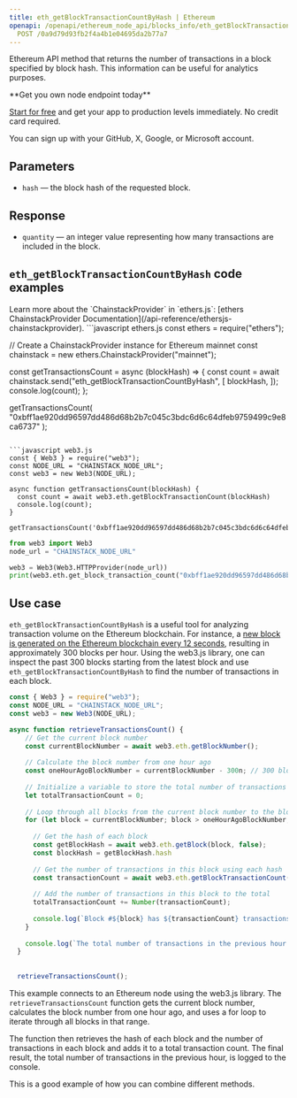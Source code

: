 ---
title: eth_getBlockTransactionCountByHash | Ethereum
openapi: /openapi/ethereum_node_api/blocks_info/eth_getBlockTransactionCountByHash.json
  POST /0a9d79d93fb2f4a4b1e04695da2b77a7
---

Ethereum API method that returns the number of transactions in a block specified by block hash. This information can be useful for analytics purposes.

<Check>
**Get you own node endpoint today**

[Start for free](https://console.chainstack.com/) and get your app to production levels immediately. No credit card required.

You can sign up with your GitHub, X, Google, or Microsoft account.
</Check>


## Parameters

* `hash` — the block hash of the requested block.

## Response

* `quantity` — an integer value representing how many transactions are included in the block.

## `eth_getBlockTransactionCountByHash` code examples

  
<Note>
Learn more about the `ChainstackProvider` in `ethers.js`: [ethers ChainstackProvider Documentation](/api-reference/ethersjs-chainstackprovider).
</Note>

<CodeGroup>
```javascript ethers.js
const ethers = require("ethers");

// Create a ChainstackProvider instance for Ethereum mainnet
const chainstack = new ethers.ChainstackProvider("mainnet");

const getTransactionsCount = async (blockHash) => {
  const count = await chainstack.send("eth_getBlockTransactionCountByHash", [
    blockHash,
  ]);
  console.log(count);
};

getTransactionsCount(
  "0xbff1ae920dd96597dd486d68b2b7c045c3bdc6d6c64dfeb9759499c9e8ca6737"
);
```

```javascript web3.js
const { Web3 } = require("web3");
const NODE_URL = "CHAINSTACK_NODE_URL";
const web3 = new Web3(NODE_URL);

async function getTransactionsCount(blockHash) {
  const count = await web3.eth.getBlockTransactionCount(blockHash)
  console.log(count);
}

getTransactionsCount('0xbff1ae920dd96597dd486d68b2b7c045c3bdc6d6c64dfeb9759499c9e8ca6737')
```

```python web3.py
from web3 import Web3  
node_url = "CHAINSTACK_NODE_URL" 

web3 = Web3(Web3.HTTPProvider(node_url)) 
print(web3.eth.get_block_transaction_count("0xbff1ae920dd96597dd486d68b2b7c045c3bdc6d6c64dfeb9759499c9e8ca6737"))
```
</CodeGroup>


## Use case

`eth_getBlockTransactionCountByHash` is a useful tool for analyzing transaction volume on the Ethereum blockchain. For instance, a [new block is generated on the Ethereum blockchain every 12 seconds](https://etherscan.io/chart/blocktime), resulting in approximately 300 blocks per hour. Using the web3.js library, one can inspect the past 300 blocks starting from the latest block and use `eth_getBlockTransactionCountByHash` to find the number of transactions in each block.

```javascript index.js
const { Web3 } = require("web3");
const NODE_URL = "CHAINSTACK_NODE_URL";
const web3 = new Web3(NODE_URL);

async function retrieveTransactionsCount() {
    // Get the current block number
    const currentBlockNumber = await web3.eth.getBlockNumber();
  
    // Calculate the block number from one hour ago
    const oneHourAgoBlockNumber = currentBlockNumber - 300n; // 300 blocks/hr on average on the Ethereum mainnet
    
    // Initialize a variable to store the total number of transactions
    let totalTransactionCount = 0;
  
    // Loop through all blocks from the current block number to the block number from one hour ago
    for (let block = currentBlockNumber; block > oneHourAgoBlockNumber; block--) {
  
      // Get the hash of each block
      const getBlockHash = await web3.eth.getBlock(block, false);
      const blockHash = getBlockHash.hash
  
      // Get the number of transactions in this block using each hash
      const transactionCount = await web3.eth.getBlockTransactionCount(blockHash);
  
      // Add the number of transactions in this block to the total
      totalTransactionCount += Number(transactionCount);
  
      console.log(`Block #${block} has ${transactionCount} transactions.`);
    }
  
    console.log(`The total number of transactions in the previous hour is: ${totalTransactionCount}`);
  }
  
  
  retrieveTransactionsCount();
```


This example connects to an Ethereum node using the web3.js library. The `retrieveTransactionsCount` function gets the current block number, calculates the block number from one hour ago, and uses a for loop to iterate through all blocks in that range.

The function then retrieves the hash of each block and the number of transactions in each block and adds it to a total transaction count. The final result, the total number of transactions in the previous hour, is logged to the console.

This is a good example of how you can combine different methods.
